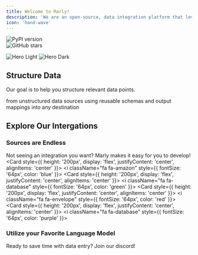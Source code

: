 ```yaml
---
title: Welcome to Marly!
description: 'We are an open-source, data integration platform that leverages language models for the movement of unstructured data. '
icon: 'hand-wave'
---
```


<div style={{ display: 'flex', justifyContent: 'center', gap: '10px' }}>
  <div href="https://badge.fury.io/py/marly">
    <img src="https://badge.fury.io/py/marly.svg" alt="PyPI version" />
  </div>
  <div href="https://github.com/velocitybolt/marly">
    <img src="https://img.shields.io/github/stars/velocitybolt/marly.svg?style=social&label=Star" alt="GitHub stars" />
  </div>
</div>

<img
  className="block dark:hidden"
  src="/images/hero-light.jpg"
  alt="Hero Light"
/>
<img
  className="hidden dark:block"
  src="/images/hero-dark.jpeg"
  alt="Hero Dark"
/>

## Structure Data

Our goal is to help you structure relevant data points.

<CardGroup cols={3}>
  <Card
    title="Extract"
    icon="database"
  >
    from unstructured data sources
  </Card>
  <Card
    title="Transform"
    icon="gear"
  >
    using reusable schemas and output mappings
  </Card>
  <Card
    title="Load"
    icon="upload"
  >
    into any destination
  </Card>
</CardGroup>

## Explore Our Intergations


### Sources are Endless
Not seeing an integration you want? Marly makes it easy for you to develop!
<CardGroup cols={4} height="100">
  <Card style={{ height: '200px', display: 'flex', justifyContent: 'center', alignItems: 'center' }}>
    <i className="fa fa-amazon" style={{ fontSize: '64px', color: 'blue' }}></i>
  </Card>
  <Card style={{ height: '200px', display: 'flex', justifyContent: 'center', alignItems: 'center' }}>
    <i className="fa fa-database" style={{ fontSize: '64px', color: 'green' }}></i>
  </Card>
  <Card style={{ height: '200px', display: 'flex', justifyContent: 'center', alignItems: 'center' }}>
    <i className="fa fa-envelope" style={{ fontSize: '64px', color: 'red' }}></i>
  </Card>
  <Card style={{ height: '200px', display: 'flex', justifyContent: 'center', alignItems: 'center' }}>
    <i className="fa fa-database" style={{ fontSize: '64px', color: 'purple' }}></i>
  </Card>
</CardGroup>
### Utilize your Favorite Language Model


<Card title="Join Our Community" icon="discord" href="/content/components/card-group">
  Ready to save time with data entry? Join our discord!
</Card>